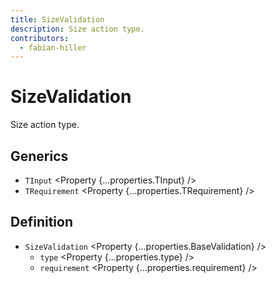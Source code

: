 ```yaml
---
title: SizeValidation
description: Size action type.
contributors:
  - fabian-hiller
---
```



# SizeValidation

Size action type.

## Generics

- `TInput` <Property {...properties.TInput} />
- `TRequirement` <Property {...properties.TRequirement} />

## Definition

- `SizeValidation` <Property {...properties.BaseValidation} />
  - `type` <Property {...properties.type} />
  - `requirement` <Property {...properties.requirement} />
